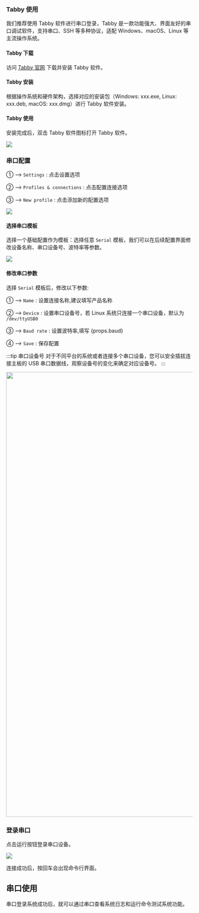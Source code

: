 
### Tabby 使用

我们推荐使用 Tabby 软件进行串口登录，Tabby 是一款功能强大、界面友好的串口调试软件，支持串口、SSH 等多种协议，适配 Windows、macOS、Linux 等主流操作系统。

#### Tabby 下载

访问 [Tabby 官网](https://tabby.sh/) 下载并安装 Tabby 软件。

#### Tabby 安装

根据操作系统和硬件架构，选择对应的安装包（Windows: xxx.exe, Linux: xxx.deb, macOS: xxx.dmg）进行 Tabby 软件安装。

#### Tabby 使用

安装完成后，双击 Tabby 软件图标打开 Tabby 软件。

<div style={{ textAlign: "center" }}>
  <img
    src="/img/common/radxa-os/system-config/tabby-welcome.webp"
    style={{ width: "100%", maxWidth: "1200px" }}
  />
</div>

### 串口配置

① --> `Settings` : 点击设置选项

② --> `Profiles & connections` : 点击配置连接选项

③ --> `New profile` : 点击添加新的配置选项

<div style={{ textAlign: "center" }}>
  <img
    src="/img/common/radxa-os/system-config/tabby-profile.webp"
    style={{ width: "100%", maxWidth: "1200px" }}
  />
</div>

#### 选择串口模板

选择一个基础配置作为模板：选择任意 `Serial` 模板，我们可以在后续配置界面修改设备名称、串口设备号、波特率等参数。

<div style={{ textAlign: "center" }}>
  <img
    src="/img/common/radxa-os/system-config/tabby-template.webp"
    style={{ width: "100%", maxWidth: "1200px" }}
  />
</div>

#### 修改串口参数

选择 `Serial` 模板后，修改以下参数:

① --> `Name` : 设置连接名称,建议填写产品名称

② --> `Device` : 设置串口设备号，若 Linux 系统只连接一个串口设备，默认为 `/dev/ttyUSB0`

③ --> `Baud rate` : 设置波特率,填写 {props.baud}

④ --> `Save` : 保存配置

:::tip 串口设备号
对于不同平台的系统或者连接多个串口设备，您可以安全插拔连接主板的 USB 串口数据线，观察设备号的变化来确定对应设备号。
:::

<Image
  src="/img/common/radxa-os/system-config/tabby-baud-#baud#.webp"
  baud={props.baud}
  fallback={props.baud}
  width="1200"
/>

### 登录串口

点击运行按钮登录串口设备。

<div style={{ textAlign: "center" }}>
  <img
    src="/img/common/radxa-os/system-config/tabby-connect.webp"
    style={{ width: "100%", maxWidth: "1200px" }}
  />
</div>

连接成功后，按回车会出现命令行界面。

## 串口使用

串口登录系统成功后，就可以通过串口查看系统日志和运行命令测试系统功能。
